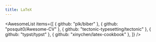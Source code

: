 ```yaml
---
title: LaTeX
---
```


<AwesomeList
  items={[
    { github: "plk/biber" },
    { github: "posquit0/Awesome-CV" },
    { github: "tectonic-typesetting/tectonic" },
    { github: "typst/typst" },
    { github: "xinychen/latex-cookbook" },
  ]}
/>
